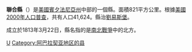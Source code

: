 {{Otheruses|聯合縣|subject=美國賓夕法尼亞州的一個縣|other=同名的縣}}
{{Infobox U.S. County|
 county  = 聯合縣|
 state = 賓夕法尼亞州 |
 en county  = Union County|
 en state = Pennsylvania |
 seal =  |
 map = Map of Pennsylvania highlighting Union County.svg |
 map size = 225|
 founded = [[March_22|March 22]], [[1813|1813]]|
 seat = [[Lewisburg,_Pennsylvania|Lewisburg]] | 
 largest city = Lewisburg |
 area_total_sq_mi =317 |
 area_water_sq_mi =0 |
 area percentage = 0.12% |
 census yr = 2000|
 pop = 41624 |
 density_km2 =51|
 web = www.unionco.org|
|}}
'''聯合縣'''（{{lang-en|Union County}}）是[[美國|美國]][[賓夕法尼亞州|賓夕法尼亞州]]中部的一個縣。面積821平方公里。根據[[美國2000年人口普查|美國2000年人口普查]]，共有人口41,624。縣治[[劉易斯堡_(賓夕法尼亞州)|劉易斯堡]]。

成立於1813年3月22日，縣名指的是[[南北戰爭|南北戰爭]]中的北方。
{{Pennsylvania-stub}}
{{Pennsylvania}}

[[Category:賓夕法尼亞州行政區劃|U]]
[[Category:阿巴拉契亚地区的县|Category:阿巴拉契亚地区的县]]
